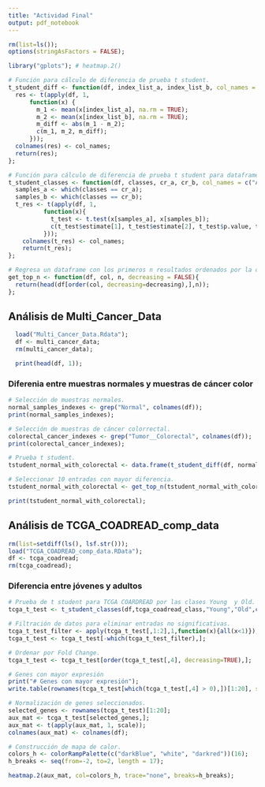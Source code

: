 ```yaml
---
title: "Actividad Final"
output: pdf_notebook
---
```


```r
rm(list=ls());
options(stringAsFactors = FALSE);
```

```r
library("gplots"); # heatmap.2()

```

```r
# Función para cálculo de diferencia de prueba t student.
t_student_diff <- function(df, index_list_a, index_list_b, col_names =  c("Tumor", "Normal", "Diff")) {
  res <- t(apply(df, 1, 
      function(x) {
        m_1 <- mean(x[index_list_a], na.rm = TRUE);
        m_2 <- mean(x[index_list_b], na.rm = TRUE);
        m_diff <- abs(m_1 - m_2);
        c(m_1, m_2, m_diff);
      }));
  colnames(res) <- col_names;
  return(res);
};

# Función para cálculo de diferencia de prueba t student para dataframes con esquema de clases.
t_student_classes <- function(df, classes, cr_a, cr_b, col_names = c("A", "B", "p_value", "Fold-Change")){
  samples_a <- which(classes == cr_a);
  samples_b <- which(classes == cr_b);  
  t_res <- t(apply(df, 1, 
          function(x){
            t_test <- t.test(x[samples_a], x[samples_b]);
            c(t_test$estimate[1], t_test$estimate[2], t_test$p.value, t_test$estimate[1] - t_test$estimate[2]);
          }));
    colnames(t_res) <- col_names;
    return(t_res);
};

# Regresa un dataframe con los primeros n resultados ordenados por la columna col.
get_top_n <- function(df, col, n, decreasing = FALSE){
  return(head(df[order(col, decreasing=decreasing),],n));
};

```

## Análisis de Multi_Cancer_Data

```r
  load("Multi_Cancer_Data.Rdata");
  df <- multi_cancer_data;
  rm(multi_cancer_data);

  print(head(df, 1));
```

### Diferenia entre muestras normales y muestras de cáncer color

```r
# Selección de muestras normales.
normal_samples_indexes <- grep("Normal", colnames(df));
print(normal_samples_indexes);

# Selección de muestras de cáncer colorrectal.
colorectal_cancer_indexes <- grep("Tumor__Colorectal", colnames(df));
print(colorectal_cancer_indexes);

# Prueba t student.
tstudent_normal_with_colorectal <- data.frame(t_student_diff(df, normal_samples_indexes, colorectal_cancer_indexes,));

# Seleccionar 10 entradas con mayor diferencia.
tstudent_normal_with_colorectal <- get_top_n(tstudent_normal_with_colorectal, tstudent_normal_with_colorectal$Diff, 10, decreasing=TRUE);

print(tstudent_normal_with_colorectal);
```

## Análisis de TCGA_COADREAD_comp_data

```r
rm(list=setdiff(ls(), lsf.str()));
load("TCGA_COADREAD_comp_data.RData");
df <- tcga_coadread;
rm(tcga_coadread);
```

### Diferencia entre jóvenes y adultos

```r
# Prueba de t student para TCGA COARDREAD por las clases Young  y Old.
tcga_t_test <- t_student_classes(df,tcga_coadread_class,"Young","Old",c("Young", "Old", "p_value", "Fold-Change"));

# Filtración de datos para eliminar entradas no significativas.
tcga_t_test_filter <- apply(tcga_t_test[,1:2],1,function(x){all(x<1)});
tcga_t_test <- tcga_t_test[-which(tcga_t_test_filter),];

# Ordenar por Fold Change.
tcga_t_test <- tcga_t_test[order(tcga_t_test[,4], decreasing=TRUE),];

# Genes con mayor expresión
print("# Genes con mayor expresión");
write.table(rownames(tcga_t_test[which(tcga_t_test[,4] > 0),])[1:20], sep='\t', quote=F, row.names=F, col.names=F);

```
```r
# Normalización de genes seleccionados.
selected_genes <- rownames(tcga_t_test)[1:20];
aux_mat <- tcga_t_test[selected_genes,];
aux_mat <- t(apply(aux_mat, 1, scale));
colnames(aux_mat) <- colnames(df);

# Construcción de mapa de calor.
colors_h <- colorRampPalette(c("darkBlue", "white", "darkred"))(16);
h_breaks <- seq(from=-2, to=2, length = 17);

heatmap.2(aux_mat, col=colors_h, trace="none", breaks=h_breaks);

```


